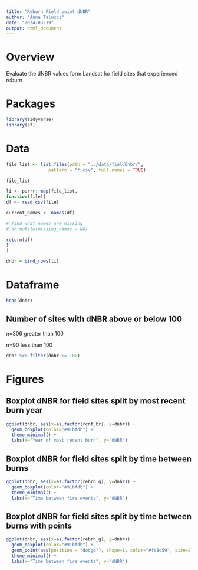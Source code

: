 ```yaml
---
title: "Reburn Field point dNBR"
author: "Anna Talucci"
date: "2024-03-19"
output: html_document
---
```


# Overview

Evaluate the dNBR values form Landsat for field sites that experienced reburn


# Packages
```r
library(tidyverse)
library(sf)
```

# Data
```r
file_list <- list.files(path = "../data/fieldDnbr/",
                pattern = "*.csv", full.names = TRUE)
```

```r
file_list
```

```r
li <- purrr::map(file_list,
function(file){
df <- read.csv(file)

current_names <- names(df)

# find what names are missing
# do mutate(missing_names = NA)

return(df)
}
)
```

```r
dnbr = bind_rows(li) 
```

# Dataframe

```r
head(dnbr)
```

## Number of sites with dNBR above or below 100

n=306 greater than 100

n=90 less than 100

```r
dnbr %>% filter(dnbr >= 100)
```
# Figures

## Boxplot dNBR for field sites split by most recent burn year

```r
ggplot(dnbr, aes(x=as.factor(rcnt_br), y=dnbr)) +
  geom_boxplot(color="#91bfdb") +
  theme_minimal() +
  labs(x="Year of most recent burn", y="dNBR")
```

## Boxplot dNBR for field sites split by time between burns

```r
ggplot(dnbr, aes(x=as.factor(rebrn_g), y=dnbr)) +
  geom_boxplot(color="#91bfdb") +
  theme_minimal() +
  labs(x="Time between fire events", y="dNBR")
```

## Boxplot dNBR for field sites split by time between burns with points

```r
ggplot(dnbr, aes(x=as.factor(rebrn_g), y=dnbr)) +
  geom_boxplot(color="#91bfdb") +
  geom_point(aes(position = "dodge"), shape=1, color="#fc8d59", size=2) +
  theme_minimal() +
  labs(x="Time between fire events", y="dNBR")
```